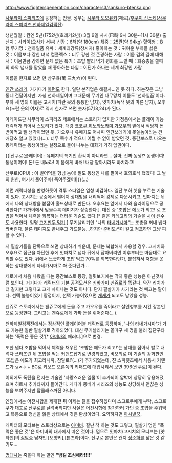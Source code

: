 http://www.fightersgeneration.com/characters3/sankuro-btenka.png

[[사무라이 스피리츠]]에 등장하는 인물. 성우는 [[시무라 토모유키]](제로)/[[후쿠이 신스케]]([[사무라이 스피리츠 천하제일검객전]])

생년월일：칸엔 5년(1752년(호레키2년)) 3월 9일 사시(巳時 9시 30분~11시 30분)
출신지：사카이(오사카 서부)
신장：6척(약 180cm)
체중：25관(약 94kg)
혈액형：B형 
무기명：천하일품
유파：세계최강류(창시자)
좋아하는 것：귀여운 부하들 
싫은 것：이몸보다 강한 녀석 
컴플렉스：너무 강한 것
존경하는 사람：이몸
검의 길에 대해서：이몸만큼 강하면 문제 없음
특기：초밥 빨리 먹기
평화를 느낄 때：화승총을 쏠때의 화약 냄새를 맡았을 때
좋아하는 타입：어딘가 하나는 세계 최강인 사람

이름을 한자로 쓰면 만 삼구육(萬 三九六)이 된다.

[[인간 쓰레기]]. 거기다가 [[아편]]도 한다. 일단 본직업은 해결사...인 듯 하다. 하는짓은 그냥 동네 건달이지만. 자칭 천하제일이며 그때문에 무기인 나무망치 이름도 '천하일품'이다. 부하 세 명의 이름은 고시치(파란 옷의 통통한 남자), 잇파치(녹색 옷의 마른 남자), 오후요(노란 옷의 여자)로 역시 한자로 쓰면 숫자(57,18,24)가 된다.

아케이드판 사무라이 스피리츠 제로에서는 스토리가 없지만 가정용에서는 플레이 가능 캐릭터가 되어서 스토리가 있다. 대강 [[쿄코쿠 히노와노카미 가오우]]의 밑에서 적당히 돈 받아먹고 쨀 생각이었던 듯. 가오우나 유메지도 어차피 인간쓰레기에 못쓸놈이라는 건 애당초 알고 있었다(…). 너무 쪽수가 적으니 어쩔 수 없이 받았던 것. 중간보스로 나오는 동캐릭터는 동생이라는 설정으로 둘이 나누는 대화가 가히 압권이다. 

{{|산쿠로(플레이어) : 유메지의 특기인 환각이 아니라면... 설마, 진짜 동생!? 동생이여! 동생이여어! 돈! 돈 내놔라! 이 몸에게 바쳐! 내장 팔아서라도 바치라고!

산쿠로(CPU) : 이 빌어먹을 형님 놈아! 잘도 동생인 나를 팔아서 호의호식 했겠다! 그 날의 원한, 여기서 풀어주마! 죽여주겠어!|}}(...)

이런 캐릭터성을 반영하듯이 격투 스타일은 엄청 비겁하다. 일단 부하 셋을 부르는 기술이 있다. 고시치는 공중에서 떨어져 상대방을 내리찍어 강제로 다운시키고, 잇파치는 뒤에서 나와 상대방을 붙잡아 홀드상태로 만든다. 오후요는 앞에서 나와 슬라이딩으로 공격한다[* 가까이에서 맞을수록 데미지가 상승한다.]. 대전 중 '초밥은 에도가 최고!'로 초밥을 먹어서 체력을 회복하는 더러운 기술도 있다.[* 같은 카테고리의 기술을 [[시이 켄수]]도 사용한다. 일명 [[고기만두 먹기]].] 무기날리기인 "나의 [[타네가시마]]"는 조총을 꺼내 냅다 쏴버린다. 물론 데미지도 끝내주고 가드불능...하지만 준비모션이 길고 점프하면 그냥 피할 수 있다.

저 필살기들을 단독으로 쓰면 상대하기 쉬운데, 문제는 복합해서 사용할 경우. 고시치와 오후요로 접근을 차단한 후에 잇파치로 냅다 뒤에서 잡아버리면 이후부터는 마음대로 요리할 수도 있다. 뒤에서 느긋하게 초밥 먹고 70%를 회복한다던가, 붙잡혀서 저항을 못하는 상대방에게 타네가시마로 쏴 준다던가...

제로에서 처음 나왔을 때는 중간보스로 등장, 얼핏보기에는 딱히 좋은 성능은 아닌것처럼 보인다. 거기다가 캐릭터의 기본 공격모션은 [[키바가미 겐쥬로]]와 똑같다. 약간 리치가 더 길지만 그렇다고 크게 차이나는 것도 아니다. 단지 필살기가 사기라는 것 빼고는 말이다. 선택 불능이었기 망정이지, 선택 가능이었으면 [[개캐]]가 되고도 남았을 성능.

겐쥬로 스토리에서는 겐쥬로에게 돈을 주고 가오우를 죽이라고 살인청부를 시킨 장본인으로 등장한다. 그리고는 겐쥬로에게 가짜 돈을 쥐어준다(...).

천하제일검객전에서는 정상적인 플레이어블 캐릭터로 등장하며, '나의 타네가시마'가 가드 가능한 일반 필살기로 격하되었다. 대신 무기날리기는 쫄따구 세 명을 불러 집단구타하는 '폭력은 좋은 것'[* [[아미바]]의 패러디.]으로 변경. 

또한 냅다 초밥을 먹어서 체력을 채우던 '초밥은 에도가 최고!'는 상대를 잡아서 발로 내려차 쓰러뜨린 뒤 초밥을 먹는 커맨드잡기로 변경되었고, 비오의로 이 기술의 강화판인 '초밥은 에도가 최고라니까, 참말로!'(...)가 추가되었는데, 진 스피릿츠에서 사용시 커맨드가 ↘↗→ + BC로 키보드 오른쪽의 키패드에 대입시켜서 보면 396(산쿠로)이 된다. 

이외에도 폭탄을 던지는 기술인 '자랑스러운 일물'이 추가되어 압박에 상당히 유용해졌으며 히트시 추가타까지 들어간다. 게다가 중베기 시리즈의 성능도 상당해서 괜찮은 성능을 보여주지만 탑클래스까진 아니다.

엔딩에서는 어전시합을 제패한 뒤 이제는 달을 접수하겠다며 스고로쿠에게 부탁, 스고로쿠가 대포로 산쿠로를 날려버리지만 사실은 어전시합에 참가하러 가던 중 초밥을 주워먹고 복통으로 정신을 잃은 상태에서 겪은 환상이었다. 요약하자면 [[아시발꿈]].

캐릭터의 모티브는 스토리상으로는 [[아미바]]. 잘난 척 하는 것도 그렇고, 필살기 명인 "폭력은 좋은 것"은 아미바의 대사에서 따온 것이다. 덤으로 잇파치/고시치의 모티브는 [얏타맨]의 [[삼악]]중 남자인 [보얏키],[톤즈라]이다. 산쿠로 본인은 왠지 [[정준하]]를 닮은 것 같기도…

[[명대사]]는 죽을때 하는 말인 '''"밤길 조심해라!!!!"'''
